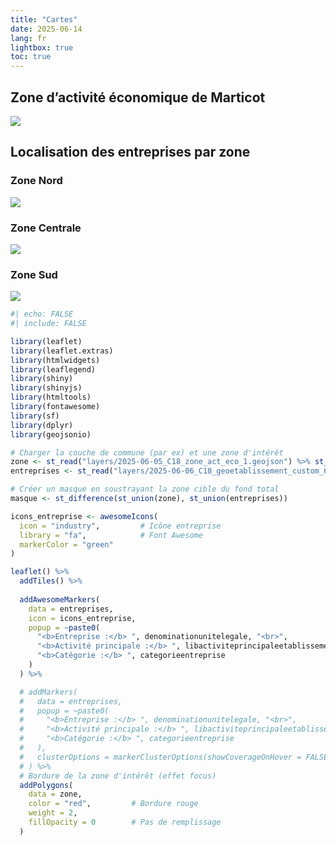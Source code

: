 ```yaml
---
title: "Cartes"
date: 2025-06-14
lang: fr
lightbox: true
toc: true
---
```


## Zone d'activité économique de Marticot

![](images/zae_marticot.png){.lightbox}

:::: {.callout-tip collapse="true" icon="false"}
## Localisation des entreprises par zone

::: {style="margin-top: 10px;"}
:::

### Zone Nord

![](images/zae_marticot_entreprise.png){.lightbox}

### Zone Centrale

![](images/zae_marticot_entreprise_2.png){.lightbox}

### Zone Sud

![](images/zae_marticot_entreprise_3.png){.lightbox}
::::

```r
#| echo: FALSE
#| include: FALSE

library(leaflet)
library(leaflet.extras)
library(htmlwidgets)
library(leaflegend)
library(shiny)
library(shinyjs)
library(htmltools)
library(fontawesome)
library(sf)
library(dplyr)
library(geojsonio)

# Charger la couche de commune (par ex) et une zone d'intérêt
zone <- st_read("layers/2025-06-05_C18_zone_act_eco_1.geojson") %>% st_transform(4326)
entreprises <- st_read("layers/2025-06-06_C18_geoetablissement_custom_65.geojson") %>% st_transform(4326)

# Créer un masque en soustrayant la zone cible du fond total
masque <- st_difference(st_union(zone), st_union(entreprises))

```

```r
icons_entreprise <- awesomeIcons(
  icon = "industry",         # Icône entreprise
  library = "fa",            # Font Awesome
  markerColor = "green"
)

leaflet() %>%
  addTiles() %>%
  
  addAwesomeMarkers(
    data = entreprises,
    icon = icons_entreprise,
    popup = ~paste0(
      "<b>Entreprise :</b> ", denominationunitelegale, "<br>",
      "<b>Activité principale :</b> ", libactiviteprincipaleetablissement, "<br>",
      "<b>Catégorie :</b> ", categorieentreprise
    )
  ) %>%

  # addMarkers(
  #   data = entreprises,
  #   popup = ~paste0(
  #     "<b>Entreprise :</b> ", denominationunitelegale, "<br>",
  #     "<b>Activité principale :</b> ", libactiviteprincipaleetablissement, "<br>",
  #     "<b>Catégorie :</b> ", categorieentreprise
  #   ),
  #   clusterOptions = markerClusterOptions(showCoverageOnHover = FALSE,removeOutsideVisibleBounds = TRUE),
  # ) %>%
  # Bordure de la zone d'intérêt (effet focus)
  addPolygons(
    data = zone,
    color = "red",         # Bordure rouge
    weight = 2,
    fillOpacity = 0        # Pas de remplissage
  )
```
